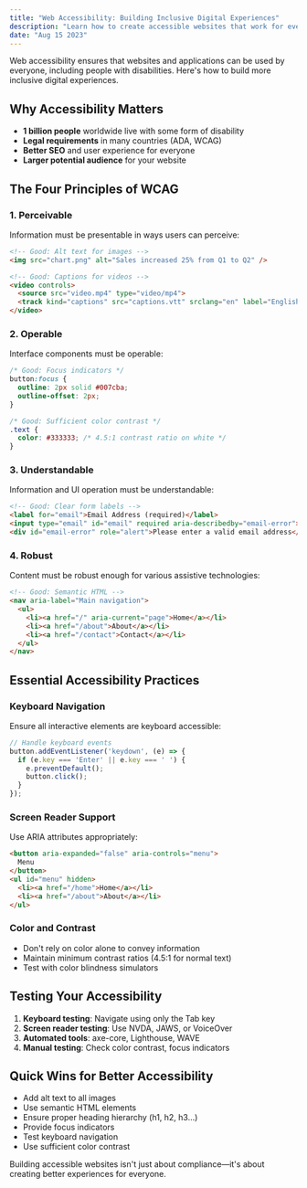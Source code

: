 ```yaml
---
title: "Web Accessibility: Building Inclusive Digital Experiences"
description: "Learn how to create accessible websites that work for everyone, including users with disabilities. A practical guide to WCAG guidelines and implementation."
date: "Aug 15 2023"
---
```


Web accessibility ensures that websites and applications can be used by everyone, including people with disabilities. Here's how to build more inclusive digital experiences.

## Why Accessibility Matters

- **1 billion people** worldwide live with some form of disability
- **Legal requirements** in many countries (ADA, WCAG)
- **Better SEO** and user experience for everyone
- **Larger potential audience** for your website

## The Four Principles of WCAG

### 1. Perceivable
Information must be presentable in ways users can perceive:

```html
<!-- Good: Alt text for images -->
<img src="chart.png" alt="Sales increased 25% from Q1 to Q2" />

<!-- Good: Captions for videos -->
<video controls>
  <source src="video.mp4" type="video/mp4">
  <track kind="captions" src="captions.vtt" srclang="en" label="English">
</video>
```

### 2. Operable
Interface components must be operable:

```css
/* Good: Focus indicators */
button:focus {
  outline: 2px solid #007cba;
  outline-offset: 2px;
}

/* Good: Sufficient color contrast */
.text {
  color: #333333; /* 4.5:1 contrast ratio on white */
}
```

### 3. Understandable
Information and UI operation must be understandable:

```html
<!-- Good: Clear form labels -->
<label for="email">Email Address (required)</label>
<input type="email" id="email" required aria-describedby="email-error">
<div id="email-error" role="alert">Please enter a valid email address</div>
```

### 4. Robust
Content must be robust enough for various assistive technologies:

```html
<!-- Good: Semantic HTML -->
<nav aria-label="Main navigation">
  <ul>
    <li><a href="/" aria-current="page">Home</a></li>
    <li><a href="/about">About</a></li>
    <li><a href="/contact">Contact</a></li>
  </ul>
</nav>
```

## Essential Accessibility Practices

### Keyboard Navigation
Ensure all interactive elements are keyboard accessible:

```javascript
// Handle keyboard events
button.addEventListener('keydown', (e) => {
  if (e.key === 'Enter' || e.key === ' ') {
    e.preventDefault();
    button.click();
  }
});
```

### Screen Reader Support
Use ARIA attributes appropriately:

```html
<button aria-expanded="false" aria-controls="menu">
  Menu
</button>
<ul id="menu" hidden>
  <li><a href="/home">Home</a></li>
  <li><a href="/about">About</a></li>
</ul>
```

### Color and Contrast
- Don't rely on color alone to convey information
- Maintain minimum contrast ratios (4.5:1 for normal text)
- Test with color blindness simulators

## Testing Your Accessibility

1. **Keyboard testing**: Navigate using only the Tab key
2. **Screen reader testing**: Use NVDA, JAWS, or VoiceOver
3. **Automated tools**: axe-core, Lighthouse, WAVE
4. **Manual testing**: Check color contrast, focus indicators

## Quick Wins for Better Accessibility

- Add alt text to all images
- Use semantic HTML elements
- Ensure proper heading hierarchy (h1, h2, h3...)
- Provide focus indicators
- Test keyboard navigation
- Use sufficient color contrast

Building accessible websites isn't just about compliance—it's about creating better experiences for everyone.
